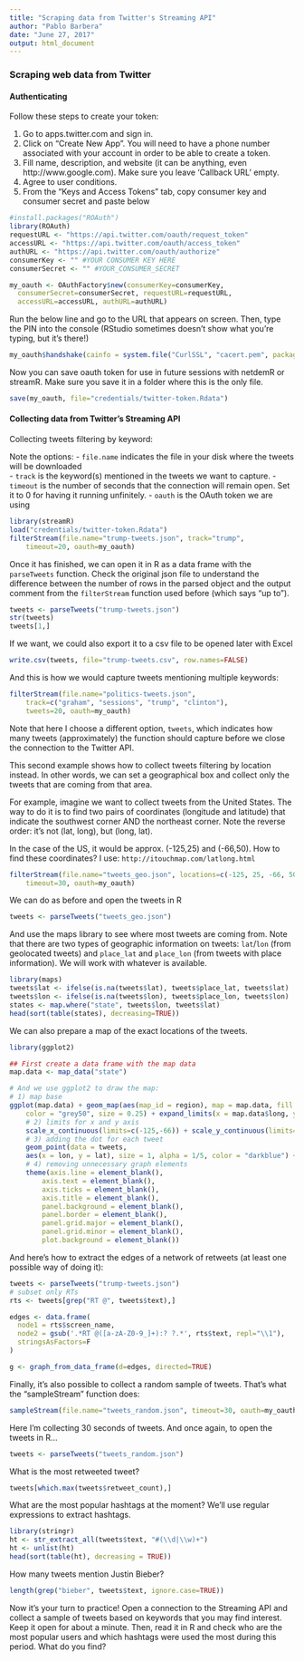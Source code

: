 ```yaml
---
title: "Scraping data from Twitter's Streaming API"
author: "Pablo Barbera"
date: "June 27, 2017"
output: html_document
---
```


### Scraping web data from Twitter

#### Authenticating

Follow these steps to create your token:

1. Go to apps.twitter.com and sign in.  
2. Click on "Create New App". You will need to have a phone number associated with your account in order to be able to create a token.  
3. Fill name, description, and website (it can be anything, even http://www.google.com). Make sure you leave 'Callback URL' empty.
4. Agree to user conditions.  
5. From the "Keys and Access Tokens" tab, copy consumer key and consumer secret and paste below

```r
#install.packages("ROAuth")
library(ROAuth)
requestURL <- "https://api.twitter.com/oauth/request_token"
accessURL <- "https://api.twitter.com/oauth/access_token"
authURL <- "https://api.twitter.com/oauth/authorize"
consumerKey <- "" #YOUR CONSUMER KEY HERE
consumerSecret <- "" #YOUR_CONSUMER_SECRET

my_oauth <- OAuthFactory$new(consumerKey=consumerKey,
  consumerSecret=consumerSecret, requestURL=requestURL,
  accessURL=accessURL, authURL=authURL)
```

Run the below line and go to the URL that appears on screen. Then, type the PIN into the console (RStudio sometimes doesn't show what you're typing, but it's there!)

```r
my_oauth$handshake(cainfo = system.file("CurlSSL", "cacert.pem", package = "RCurl"))
```

Now you can save oauth token for use in future sessions with netdemR or streamR. Make sure you save it in a folder where this is the only file.

```r
save(my_oauth, file="credentials/twitter-token.Rdata")
```

#### Collecting data from Twitter's Streaming API

Collecting tweets filtering by keyword:

Note the options:
- `file.name` indicates the file in your disk where the tweets will be downloaded  
- `track` is the keyword(s) mentioned in the tweets we want to capture.
- `timeout` is the number of seconds that the connection will remain open. Set it to 0 for having it running unfinitely.
- `oauth` is the OAuth token we are using

```r
library(streamR)
load("credentials/twitter-token.Rdata")
filterStream(file.name="trump-tweets.json", track="trump", 
    timeout=20, oauth=my_oauth)
```

Once it has finished, we can open it in R as a data frame with the `parseTweets` function.
Check the original json file to understand the difference between the number of rows in the parsed object and the output comment from the `filterStream` function used before (which says "up to").
```r
tweets <- parseTweets("trump-tweets.json")
str(tweets)
tweets[1,]
```

If we want, we could also export it to a csv file to be opened later with Excel
```r
write.csv(tweets, file="trump-tweets.csv", row.names=FALSE)
```

And this is how we would capture tweets mentioning multiple keywords:
```r
filterStream(file.name="politics-tweets.json", 
	track=c("graham", "sessions", "trump", "clinton"),
    tweets=20, oauth=my_oauth)
```

Note that here I choose a different option, `tweets`, which indicates how many tweets (approximately) the function should capture before we close the connection to the Twitter API.

This second example shows how to collect tweets filtering by location instead. In other words, we can set a geographical box and collect only the tweets that are coming from that area.

For example, imagine we want to collect tweets from the United States. The way to do it is to find two pairs of coordinates (longitude and latitude) that indicate the southwest corner AND the northeast corner. Note the reverse order: it's not (lat, long), but (long, lat).

In the case of the US, it would be approx. (-125,25) and (-66,50). How to find these coordinates? I use: `http://itouchmap.com/latlong.html`

```r
filterStream(file.name="tweets_geo.json", locations=c(-125, 25, -66, 50), 
    timeout=30, oauth=my_oauth)
```

We can do as before and open the tweets in R
```r
tweets <- parseTweets("tweets_geo.json")
```

And use the maps library to see where most tweets are coming from. Note that there are two types of geographic information on tweets: `lat`/`lon` (from geolocated tweets) and `place_lat` and `place_lon` (from tweets with place information). We will work with whatever is available.
```r
library(maps)
tweets$lat <- ifelse(is.na(tweets$lat), tweets$place_lat, tweets$lat)
tweets$lon <- ifelse(is.na(tweets$lon), tweets$place_lon, tweets$lon)
states <- map.where("state", tweets$lon, tweets$lat)
head(sort(table(states), decreasing=TRUE))
```

We can also prepare a map of the exact locations of the tweets.

```r
library(ggplot2)

## First create a data frame with the map data 
map.data <- map_data("state")

# And we use ggplot2 to draw the map:
# 1) map base
ggplot(map.data) + geom_map(aes(map_id = region), map = map.data, fill = "grey90", 
    color = "grey50", size = 0.25) + expand_limits(x = map.data$long, y = map.data$lat) + 
    # 2) limits for x and y axis
    scale_x_continuous(limits=c(-125,-66)) + scale_y_continuous(limits=c(25,50)) +
    # 3) adding the dot for each tweet
    geom_point(data = tweets, 
    aes(x = lon, y = lat), size = 1, alpha = 1/5, color = "darkblue") +
    # 4) removing unnecessary graph elements
    theme(axis.line = element_blank(), 
    	axis.text = element_blank(), 
    	axis.ticks = element_blank(), 
        axis.title = element_blank(), 
        panel.background = element_blank(), 
        panel.border = element_blank(), 
        panel.grid.major = element_blank(), 
        panel.grid.minor = element_blank(), 
        plot.background = element_blank()) 
```

And here's how to extract the edges of a network of retweets (at least one possible way of doing it):

```r
tweets <- parseTweets("trump-tweets.json")
# subset only RTs
rts <- tweets[grep("RT @", tweets$text),]

edges <- data.frame(
  node1 = rts$screen_name,
  node2 = gsub('.*RT @([a-zA-Z0-9_]+):? ?.*', rts$text, repl="\\1"),
  stringsAsFactors=F
)

g <- graph_from_data_frame(d=edges, directed=TRUE)

```


Finally, it's also possible to collect a random sample of tweets. That's what the "sampleStream" function does:

```r
sampleStream(file.name="tweets_random.json", timeout=30, oauth=my_oauth)
```

Here I'm collecting 30 seconds of tweets. And once again, to open the tweets in R...
```r
tweets <- parseTweets("tweets_random.json")
```

What is the most retweeted tweet?
```r
tweets[which.max(tweets$retweet_count),]
```

What are the most popular hashtags at the moment? We'll use regular expressions to extract hashtags.
```r
library(stringr)
ht <- str_extract_all(tweets$text, "#(\\d|\\w)+")
ht <- unlist(ht)
head(sort(table(ht), decreasing = TRUE))
```

How many tweets mention Justin Bieber?
```r
length(grep("bieber", tweets$text, ignore.case=TRUE))
```


Now it's your turn to practice! Open a connection to the Streaming API and collect a sample of tweets based on keywords that you may find interest. Keep it open for about a minute. Then, read it in R and check who are the most popular users and which hashtags were used the most during this period. What do you find?

```r

```






